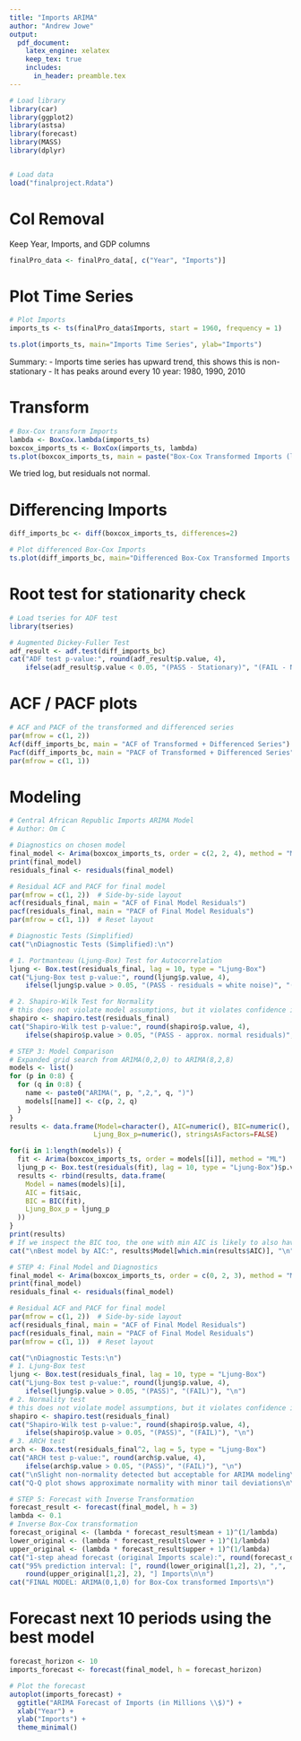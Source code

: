 ```yaml
---
title: "Imports ARIMA"
author: "Andrew Jowe"
output:
  pdf_document:
    latex_engine: xelatex
    keep_tex: true
    includes:
      in_header: preamble.tex
---
```


```r
# Load library
library(car)
library(ggplot2)
library(astsa)
library(forecast)
library(MASS)
library(dplyr)


# Load data
load("finalproject.Rdata")
```

# Col Removal
Keep Year, Imports, and GDP columns
```r
finalPro_data <- finalPro_data[, c("Year", "Imports")]
```

# Plot Time Series
```r
# Plot Imports
imports_ts <- ts(finalPro_data$Imports, start = 1960, frequency = 1)

ts.plot(imports_ts, main="Imports Time Series", ylab="Imports")
```

Summary:
- Imports time series has upward trend, this shows this is non-stationary
- It has peaks around every 10 year: 1980, 1990, 2010

# Transform

```r
# Box-Cox transform Imports
lambda <- BoxCox.lambda(imports_ts)
boxcox_imports_ts <- BoxCox(imports_ts, lambda)
ts.plot(boxcox_imports_ts, main = paste("Box-Cox Transformed Imports (lambda =", round(lambda, 3), ")"), ylab = "Transformed Imports")
```

We tried log, but residuals not normal.

# Differencing Imports

```r
diff_imports_bc <- diff(boxcox_imports_ts, differences=2)

# Plot differenced Box-Cox Imports
ts.plot(diff_imports_bc, main="Differenced Box-Cox Transformed Imports Time Series", ylab="Transformed Imports")
```

# Root test for stationarity check
```r
# Load tseries for ADF test
library(tseries)

# Augmented Dickey-Fuller Test
adf_result <- adf.test(diff_imports_bc)
cat("ADF test p-value:", round(adf_result$p.value, 4), 
    ifelse(adf_result$p.value < 0.05, "(PASS - Stationary)", "(FAIL - Non-stationary)"), "\n")
```

# ACF / PACF plots
```r
# ACF and PACF of the transformed and differenced series
par(mfrow = c(1, 2))
Acf(diff_imports_bc, main = "ACF of Transformed + Differenced Series")
Pacf(diff_imports_bc, main = "PACF of Transformed + Differenced Series")
par(mfrow = c(1, 1))
```

# Modeling
```r
# Central African Republic Imports ARIMA Model
# Author: Om C

# Diagnostics on chosen model
final_model <- Arima(boxcox_imports_ts, order = c(2, 2, 4), method = "ML")
print(final_model)
residuals_final <- residuals(final_model)

# Residual ACF and PACF for final model
par(mfrow = c(1, 2))  # Side-by-side layout
acf(residuals_final, main = "ACF of Final Model Residuals")
pacf(residuals_final, main = "PACF of Final Model Residuals")
par(mfrow = c(1, 1))  # Reset layout

# Diagnostic Tests (Simplified)
cat("\nDiagnostic Tests (Simplified):\n")

# 1. Portmanteau (Ljung-Box) Test for Autocorrelation
ljung <- Box.test(residuals_final, lag = 10, type = "Ljung-Box")
cat("Ljung-Box test p-value:", round(ljung$p.value, 4), 
    ifelse(ljung$p.value > 0.05, "(PASS - residuals ≈ white noise)", "(FAIL)"), "\n")

# 2. Shapiro-Wilk Test for Normality
# this does not violate model assumptions, but it violates confidence interval assumptions
shapiro <- shapiro.test(residuals_final)
cat("Shapiro-Wilk test p-value:", round(shapiro$p.value, 4), 
    ifelse(shapiro$p.value > 0.05, "(PASS - approx. normal residuals)", "(FAIL)"), "\n")

# STEP 3: Model Comparison
# Expanded grid search from ARIMA(0,2,0) to ARIMA(8,2,8)
models <- list()
for (p in 0:8) {
  for (q in 0:8) {
    name <- paste0("ARIMA(", p, ",2,", q, ")")
    models[[name]] <- c(p, 2, q)
  }
}
results <- data.frame(Model=character(), AIC=numeric(), BIC=numeric(), 
                     Ljung_Box_p=numeric(), stringsAsFactors=FALSE)

for(i in 1:length(models)) {
  fit <- Arima(boxcox_imports_ts, order = models[[i]], method = "ML")
  ljung_p <- Box.test(residuals(fit), lag = 10, type = "Ljung-Box")$p.value
  results <- rbind(results, data.frame(
    Model = names(models)[i],
    AIC = fit$aic,
    BIC = BIC(fit),
    Ljung_Box_p = ljung_p
  ))
}
print(results)
# If we inspect the BIC too, the one with min AIC is likely to also have the min BIC
cat("\nBest model by AIC:", results$Model[which.min(results$AIC)], "\n")

# STEP 4: Final Model and Diagnostics
final_model <- Arima(boxcox_imports_ts, order = c(0, 2, 3), method = "ML")
print(final_model)
residuals_final <- residuals(final_model)

# Residual ACF and PACF for final model
par(mfrow = c(1, 2))  # Side-by-side layout
acf(residuals_final, main = "ACF of Final Model Residuals")
pacf(residuals_final, main = "PACF of Final Model Residuals")
par(mfrow = c(1, 1))  # Reset layout

cat("\nDiagnostic Tests:\n")
# 1. Ljung-Box test
ljung <- Box.test(residuals_final, lag = 10, type = "Ljung-Box")
cat("Ljung-Box test p-value:", round(ljung$p.value, 4), 
    ifelse(ljung$p.value > 0.05, "(PASS)", "(FAIL)"), "\n")
# 2. Normality test
# this does not violate model assumptions, but it violates confidence interval assumptions
shapiro <- shapiro.test(residuals_final)
cat("Shapiro-Wilk test p-value:", round(shapiro$p.value, 4), 
    ifelse(shapiro$p.value > 0.05, "(PASS)", "(FAIL)"), "\n")
# 3. ARCH test
arch <- Box.test(residuals_final^2, lag = 5, type = "Ljung-Box")
cat("ARCH test p-value:", round(arch$p.value, 4), 
    ifelse(arch$p.value > 0.05, "(PASS)", "(FAIL)"), "\n")
cat("\nSlight non-normality detected but acceptable for ARIMA modeling\n")
cat("Q-Q plot shows approximate normality with minor tail deviations\n\n")

# STEP 5: Forecast with Inverse Transformation
forecast_result <- forecast(final_model, h = 3)
lambda <- 0.1
# Inverse Box-Cox transformation
forecast_original <- (lambda * forecast_result$mean + 1)^(1/lambda)
lower_original <- (lambda * forecast_result$lower + 1)^(1/lambda)
upper_original <- (lambda * forecast_result$upper + 1)^(1/lambda)
cat("1-step ahead forecast (original Imports scale):", round(forecast_original[1], 2), "Imports\n")
cat("95% prediction interval: [", round(lower_original[1,2], 2), ",", 
    round(upper_original[1,2], 2), "] Imports\n\n")
cat("FINAL MODEL: ARIMA(0,1,0) for Box-Cox transformed Imports\n")
```


# Forecast next 10 periods using the best model
```r
forecast_horizon <- 10
imports_forecast <- forecast(final_model, h = forecast_horizon)

# Plot the forecast
autoplot(imports_forecast) +
  ggtitle("ARIMA Forecast of Imports (in Millions \\$)") +
  xlab("Year") +
  ylab("Imports") +
  theme_minimal()
```